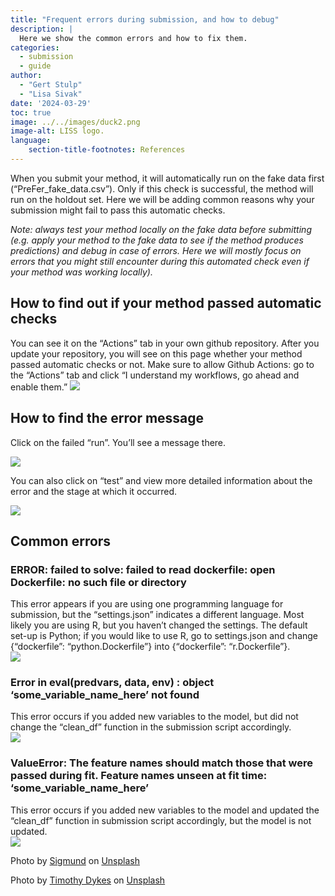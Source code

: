```yaml
---
title: "Frequent errors during submission, and how to debug"
description: |
  Here we show the common errors and how to fix them.
categories:
  - submission
  - guide
author: 
  - "Gert Stulp"
  - "Lisa Sivak"
date: '2024-03-29'
toc: true
image: ../../images/duck2.png
image-alt: LISS logo. 
language: 
    section-title-footnotes: References
---
```


When you submit your method, it will automatically run on the fake data first ("PreFer_fake_data.csv"). Only if this check is successful, the method will run on the holdout set. Here we will be adding common reasons why your submission might fail to pass this automatic checks.    


_Note: always test your method locally on the fake data before submitting (e.g. apply your method to the fake data to see if the method produces predictions) and debug in case of errors. Here we will mostly focus on errors that you might still encounter during this automated check even if your method was working locally)._  


## How to find out if your method passed automatic checks

You can see it on the "Actions" tab in your own github repository. After you update your repository, you will see on this page whether your method passed automatic checks or not. Make sure to allow Github Actions: go to the “Actions” tab and click “I understand my workflows, go ahead and enable them.”
![](/images/actions.png)
 


## How to find the error message

Click on the failed "run". You'll see a message there.  

![](/images/failed_run3.png)


You can also click on “test” and view more detailed information about the error and the stage at which it occurred.  

![](/images/failed_read_dockerfile.png)




## Common errors

::: {.callout-note appearance="simple" collapse="true" icon=false}
### ERROR: failed to solve: failed to read dockerfile: open Dockerfile: no such file or directory

This error appears if you are using one programming language for submission, but the "settings.json" indicates a different language. Most likely you are using R, but you haven't changed the settings. The default set-up is Python; if you would like to use R, go to settings.json and change {"dockerfile": "python.Dockerfile"} into {"dockerfile": "r.Dockerfile"}.  
![](/images/error_edit_settings.png)
:::

::: {.callout-note appearance="simple" collapse="true" icon=false}
### Error in eval(predvars, data, env) : object 'some_variable_name_here' not found
This error occurs if you added new variables to the model, but did not change the "clean_df" function in the submission script accordingly.    
![](/images/error_edit_settings.png)
:::

::: {.callout-note appearance="simple" collapse="true" icon=false}
### ValueError: The feature names should match those that were passed during fit. Feature names unseen at fit time: 'some_variable_name_here'
This error occurs if you added new variables to the model and updated the "clean_df" function in submission script accordingly, but the model is not updated.    
![](/images/feature_name_unseen.jpg)
:::


Photo by <a href="https://unsplash.com/@sigmund?utm_content=creditCopyText&utm_medium=referral&utm_source=unsplash">Sigmund</a> on <a href="https://unsplash.com/photos/person-using-black-laptop-computer-59yRYIHWtzY?utm_content=creditCopyText&utm_medium=referral&utm_source=unsplash">Unsplash</a>
  
Photo by <a href="https://unsplash.com/@timothycdykes?utm_content=creditCopyText&utm_medium=referral&utm_source=unsplash">Timothy Dykes</a> on <a href="https://unsplash.com/photos/yellow-rubber-duck-on-white-background-LhqLdDPcSV8?utm_content=creditCopyText&utm_medium=referral&utm_source=unsplash">Unsplash</a>
  

